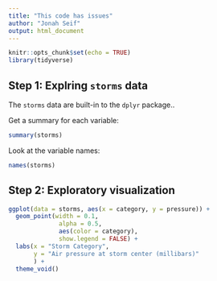 ```yaml
---
title: "This code has issues"
author: "Jonah Seif"
output: html_document
---
```


```r
knitr::opts_chunk$set(echo = TRUE)
library(tidyverse)
```

## Step 1: Explring `storms` data

The `storms` data are built-in to the `dplyr` package..

Get a summary for each variable: 
```r
summary(storms)
```

Look at the variable names: 
```r
names(storms)
```

## Step 2: Exploratory visualization

```r
ggplot(data = storms, aes(x = category, y = pressure)) +
  geom_point(width = 0.1, 
              alpha = 0.5,
              aes(color = category),
              show.legend = FALSE) +
  labs(x = "Storm Category", 
       y = "Air pressure at storm center (millibars)"
       ) +
  theme_void()
```

